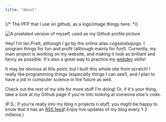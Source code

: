 ```yaml
---
title: "About"
---
```



{/* The PFP that I use on github, as a logo/image thingy here. */}

<Image
	src={pfp}
	width={150}
	alt="A pixelated version of myself, used as my Github profile picture"
	class="float-right m-2 border-2 rounded-full border-primary"
/>

Hey! I'm Ian Pratt, although I go by the online alias _cogsandsquigs_. I program things for fun and profit (although mainly for fun!). Currently, my main project is working on my website, and making it look as brilliant and fancy as possible. It's also a great way to practice my [webdev](/tags/webdev) skills!

It may be obvious at this point, but I built this whole site from scratch! I really like programming things (especially things I can see!), and I plan to have a job in computer science in the future as well.

Check out the rest of my site for more stuff I'm doing! Or, if it's your thing, take a look at my Github page if you're into looking at someone else's code.

(P.S.: If you're really into my blog n projects n stuff, you might be happy to know that it has an [RSS feed](/blog/rss.xml)! Enjoy live updates of my blog every 1-2 millenia.)
